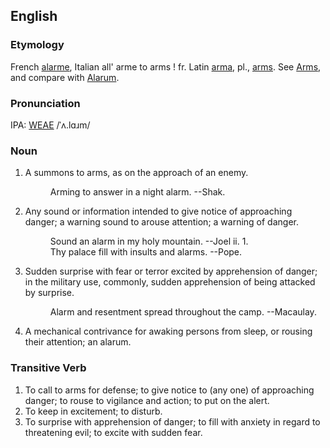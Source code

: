 ==English==
===Etymology===
French [[alarme]], Italian all' arme  to arms ! fr. Latin [[arma]], pl., [[arms]].  See [[Arms]], and compare with [[Alarum]].

===Pronunciation===
IPA: [[WEAE]] /ˈʌ.lɑɹm/

===Noun===
# A summons to arms, as on the approach of an enemy.
#:    Arming to answer in a night alarm. --Shak.
# Any sound or information intended to give notice of approaching danger; a warning sound to arouse attention; a warning of danger.
#:    Sound an alarm in my holy mountain. --Joel ii. 1.
#:    Thy palace fill with insults and alarms. --Pope.
# Sudden surprise with fear or terror excited by apprehension of danger; in the military use, commonly, sudden apprehension of being attacked by surprise.
#:    Alarm and resentment spread throughout the camp. --Macaulay.
# A mechanical contrivance for awaking persons from sleep, or rousing their attention; an alarum.

===Transitive Verb===
# To call to arms for defense; to give notice to (any one) of approaching danger; to rouse to vigilance and action; to put on the alert.
# To keep in excitement; to disturb.
# To surprise with apprehension of danger; to fill with anxiety in regard to threatening evil; to excite with sudden fear.
